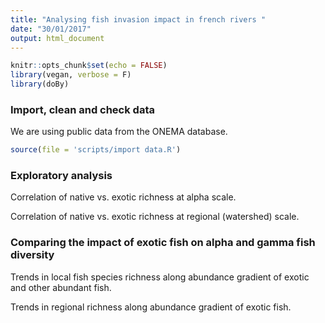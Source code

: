```yaml
---
title: "Analysing fish invasion impact in french rivers "
date: "30/01/2017"
output: html_document
---
```


```r
knitr::opts_chunk$set(echo = FALSE)
library(vegan, verbose = F)
library(doBy)
```


### Import, clean and check data

We are using public data from the ONEMA database.

```r
source(file = 'scripts/import data.R')
```

### Exploratory analysis
Correlation of native vs. exotic richness at alpha scale.

Correlation of native vs. exotic richness at regional (watershed) scale.

### Comparing the impact of exotic fish on alpha and gamma fish diversity

Trends in local fish species richness along abundance gradient of exotic and other abundant fish.

Trends in regional richness along abundance gradient of exotic fish.

